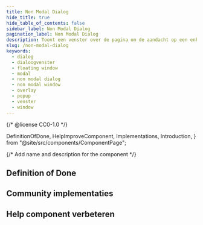 ```yaml
---
title: Non Modal Dialog
hide_title: true
hide_table_of_contents: false
sidebar_label: Non Modal Dialog
pagination_label: Non Modal Dialog
description: Toont een venster over de pagina om de aandacht op een enkele taak of bericht te vestigen. Interactie met onderliggende pagina blijft mogelijk.
slug: /non-modal-dialog
keywords:
  - dialog
  - dialoogvenster
  - floating window
  - modal
  - non modal dialog
  - non modal window
  - overlay
  - popup
  - venster
  - window
---
```


{/* @license CC0-1.0 */}

  DefinitionOfDone,
  HelpImproveComponent,
  Implementations,
  Introduction,
} from "@site/src/components/ComponentPage";

{/* Add name and description for the component */}


<Introduction component={component} headingLevel={1} description={description} />

## Definition of Done

<DefinitionOfDone component={component} headingLevel={3} />

## Community implementaties

<Implementations component={component} headingLevel={3} />

## Help component verbeteren

<HelpImproveComponent component={component} headingLevel={3} />
